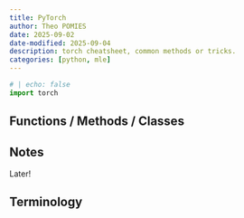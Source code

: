 ```yaml
---
title: PyTorch
author: Theo POMIES
date: 2025-09-02
date-modified: 2025-09-04
description: torch cheatsheet, common methods or tricks.
categories: [python, mle]
---
```


```python
# | echo: false
import torch
```

## Functions / Methods / Classes

## Notes

Later!

## Terminology

